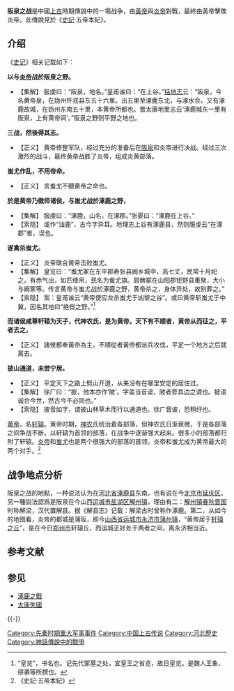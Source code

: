 {{Infobox Military Conflict
|conflict=阪泉之战
|partof=
|image=
|caption=
|date= 約前2500年
|place= [[中國|中國]]阪泉
|casus=
|territory=
|result= 有熊氏勝利
|combatant1=[[神農氏|神農氏]]
|combatant2=[[有熊氏|有熊氏]]
|commander1=[[帝榆罔|帝榆罔]]
|commander2=[[黃帝|黃帝]]
|strength1=未知
|strength2=未知
|casualties1=未知
|casualties2=未知
}}

'''阪泉之战'''是中國[[上古|上古]]時期傳說中的一場战争，由[[黃帝|黃帝]]與[[炎帝|炎帝]]對戰，最終由黃帝擊敗炎帝。此傳說見於《[[史記|史記]]·五帝本紀》。

== 介绍 ==
《[[史记|史记]]》相关记载如下：

'''以与[[炎帝|炎帝]]战於阪泉之野。'''
*【集解】 服虔曰：“阪泉，地名。”皇甫谧曰：“在上谷。”[[括地志|括地志]]云：“阪泉，今名黄帝泉，在妫州怀戎县东五十六里。出五里至涿鹿东北，与涿水合。又有涿鹿故城，在妫州东南五十里，本黄帝所都也。晋太康地里志云‘涿鹿城东一里有阪泉，上有黄帝祠’。”阪泉之野则平野之地也。

'''三战，然後得其志。'''
*【正义】 黄帝修整军队，经过充分的准备后在[[阪泉|阪泉]]和炎帝进行决战。经过三次激烈的战斗，最终黄帝战胜了炎帝，组成炎黄部落。

'''蚩尤作乱，不用帝命。'''
*【正义】 言蚩尤不聽黄帝之命也。

'''於是黄帝乃徵师诸侯，与蚩尤战於涿鹿之野，'''
*【集解】 服虔曰：“涿鹿，山名，在涿郡。”张晏曰：“涿鹿在上谷。”
*【索隐】 或作“浊鹿”，古今字异耳。地理志上谷有涿鹿县，然则服虔云“在涿郡”者，误也。

'''遂禽杀蚩尤。'''
*【正义】 炎帝联合黄帝击败蚩尤。
*【集解】 皇览曰：“蚩尤冢在东平郡寿张县阚乡城中，高七丈，民常十月祀之。有赤气出，如匹绛帛，民名为蚩尤旗。肩髀冢在山阳郡钜野县重聚，大小与阚冢等。传言黄帝与蚩尤战於涿鹿之野，黄帝杀之，身体异处，故别葬之。”
*【索隐】 案：皇甫谧云“黄帝使应龙杀蚩尤于凶黎之谷”。或曰黄帝斩蚩尤于中冀，因名其地曰“绝辔之野。”<ref>“皇览”，书名也。记先代冢墓之处，宜皇王之省览，故日皇览。是魏人王象、缪袭等所撰也。</ref>

'''而诸侯咸尊轩辕为天子，代神农氏，是为黄帝。天下有不顺者，黄帝从而征之，平者去之，'''
*【正义】 諸侯都奉黃帝為主，不順從者黃帝都派兵攻伐，平定一个地方之后就离去。

'''披山通道，未尝宁居。'''
*【正义】 平定天下之路上劈山开道，从来没有在哪里安定的居住过。
*【集解】 徐广曰：“披，他本亦作‘陂’。字盖当音诐，陂者旁其边之谓也。披语诚合今世，然古今不必同也。”
*【索隐】 披音如字，谓披山林草木而行以通道也。徐广音诐，恐稍纡也。

[[黄帝|黄帝]]，名[[轩辕|轩辕]]。黄帝时期，[[神农|神农]]氏统治着各部落，但神农氏日渐衰微，于是各部落之间争战不断。以轩辕为首领的部落，在战争中逐渐强大起来。很多小的部落都归附了轩辕。[[炎帝|炎帝]]和[[蚩尤|蚩尤]]也是两个很强大的部落的首领。炎帝和蚩尤成为黄帝最大的两个对手。<ref>《史記·五帝本紀》</ref>

== 战争地点分析 ==
阪泉之战的地點，一种说法认为在[[河北省|河北省]][[涿鹿县|涿鹿县]]东南。也有说在今[[北京市|北京市]][[延庆区|延庆区]]。另一種説法認爲是阪泉在今山西[[运城市|运城市]][[盐湖区|盐湖区]][[解州镇|解州镇]]，理由有二：[[解州镇|解州镇]][[春秋时期|春秋]][[晋国|晋国]]时称解梁，汉代置解县。据《解县志》记载：解梁古时曾称作涿鹿。第二，从如今的地图看，炎帝的都城是蒲阪，即今[[山西省|山西省]][[运城市|运城市]][[永济市|永济市]][[蒲州镇|蒲州镇]]，“黄帝居于[[轩辕之丘|轩辕之丘]]”，是在今日[[郑州市|郑州市]]轩辕丘，而运城正好处于两者之间，离永济相当近。

== 参考文献 ==
{{Reflist|2}}

== 参见 ==
{{Portal box|中国|军事|历史}}
* [[涿鹿之戰|涿鹿之戰]]
* [[太康失國|太康失國]]

{{-}}
{{中國傳疑時代事件}}

[[Category:先秦时期重大军事事件|Category:先秦时期重大军事事件]]
[[Category:中国上古传说|Category:中国上古传说]]
[[Category:河北歷史|Category:河北歷史]]
[[Category:神話傳說中的戰爭|Category:神話傳說中的戰爭]]